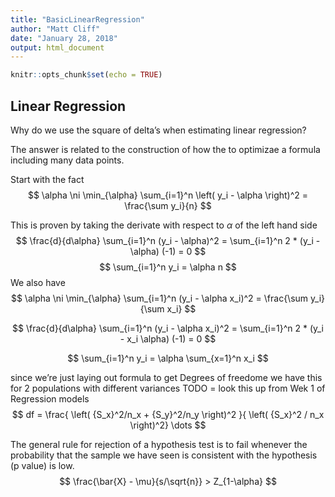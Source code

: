 ```yaml
---
title: "BasicLinearRegression"
author: "Matt Cliff"
date: "January 28, 2018"
output: html_document
---
```


```r
knitr::opts_chunk$set(echo = TRUE)
```

## Linear Regression

Why do we use the square of delta's when estimating linear regression?

The answer is related to the construction of how the to optimizae a formula including many data points.

Start with the fact
$$
\alpha \ni \min_{\alpha} \sum_{i=1}^n \left( y_i - \alpha \right)^2 = \frac{\sum y_i}{n}
$$

This is proven by taking the derivate with respect to $\alpha$ of the left hand side
$$
\frac{d}{d\alpha} \sum_{i=1}^n (y_i - \alpha)^2 =
\sum_{i=1}^n 2 * (y_i - \alpha) (-1) = 0
$$
$$
\sum_{i=1}^n y_i = \alpha  n
$$
We also have
$$
\alpha \ni \min_{\alpha} \sum_{i=1}^n (y_i - \alpha x_i)^2 = \frac{\sum y_i}{\sum x_i}
$$


$$
\frac{d}{d\alpha} \sum_{i=1}^n (y_i - \alpha x_i)^2 =
\sum_{i=1}^n 2 * (y_i - x_i \alpha) (-1) = 0
$$

$$
\sum_{i=1}^n y_i = \alpha \sum_{x=1}^n   x_i
$$

since we're just laying out formula  to get Degrees of freedome we have this for 2 populations with different variances  TODO = look this up from Wek 1 of Regression models
$$
df = \frac{ \left( {S_x}^2/n_x + {S_y}^2/n_y \right)^2 }{ \left( {S_x}^2 / n_x \right)^2} \dots
$$


The general rule for rejection of a hypothesis test is to fail whenever the probability that the sample we have seen is consistent with the hypothesis (p value) is low.
$$
\frac{\bar{X} - \mu}{s/\sqrt{n}} > Z_{1-\alpha}
$$



